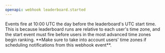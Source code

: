 ```yaml
---
openapi: webhook leaderboard.started
---
```


<Note>
  Events fire at 10:00 UTC the day before the leaderboard's UTC start time. This
  is because leaderboard runs are relative to each user's time zone, and the
  start event must fire before users in the most advanced time zones begin
  ranking. **Make sure to take into account users' time zones if scheduling
  notifications from this webhook event**.
</Note>

